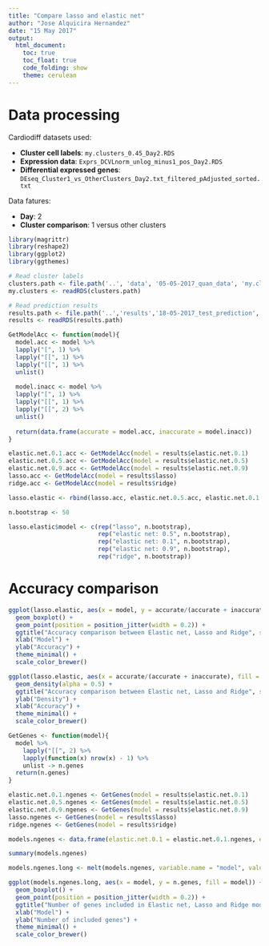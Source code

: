 ```yaml
---
title: "Compare lasso and elastic net"
author: "Jose Alquicira Hernandez"
date: "15 May 2017"
output: 
  html_document:
    toc: true
    toc_float: true
    code_folding: show
    theme: cerulean
---
```


# Data processing

Cardiodiff datasets used:

- **Cluster cell labels**: `my.clusters_0.45_Day2.RDS`
- **Expression data**: `Exprs_DCVLnorm_unlog_minus1_pos_Day2.RDS`
- **Differential expressed genes**: `DEseq_Cluster1_vs_OtherClusters_Day2.txt_filtered_pAdjusted_sorted.txt`

Data fatures:

- **Day**: 2
- **Cluster comparison**: 1 versus other clusters


```r
library(magrittr)
library(reshape2)
library(ggplot2)
library(ggthemes)
```


```r
# Read cluster labels
clusters.path <- file.path('..', 'data', '05-05-2017_quan_data', 'my.clusters_0.45_Day2.RDS')
my.clusters <- readRDS(clusters.path)

# Read prediction results
results.path <- file.path('..','results','18-05-2017_test_prediction','All_List_c1vs_Remaining_Day2_Testing.RDS')
results <- readRDS(results.path)
```

```r
GetModelAcc <- function(model){
  model.acc <- model %>% 
  lapply("[", 1) %>%
  lapply("[[", 1) %>% 
  lapply("[[", 1) %>% 
  unlist()
  
  model.inacc <- model %>% 
  lapply("[", 1) %>%
  lapply("[[", 1) %>% 
  lapply("[[", 2) %>% 
  unlist()
  
  return(data.frame(accurate = model.acc, inaccurate = model.inacc))
}
```

```r
elastic.net.0.1.acc <- GetModelAcc(model = results$elastic.net.0.1)
elastic.net.0.5.acc <- GetModelAcc(model = results$elastic.net.0.5)
elastic.net.0.9.acc <- GetModelAcc(model = results$elastic.net.0.9)
lasso.acc <- GetModelAcc(model = results$lasso)
ridge.acc <- GetModelAcc(model = results$ridge)
```




```r
lasso.elastic <- rbind(lasso.acc, elastic.net.0.5.acc, elastic.net.0.1.acc, elastic.net.0.9.acc, ridge.acc)

n.bootstrap <- 50

lasso.elastic$model <- c(rep("lasso", n.bootstrap), 
                         rep("elastic net: 0.5", n.bootstrap), 
                         rep("elastic net: 0.1", n.bootstrap), 
                         rep("elastic net: 0.9", n.bootstrap), 
                         rep("ridge", n.bootstrap))
```


# Accuracy comparison


```r
ggplot(lasso.elastic, aes(x = model, y = accurate/(accurate + inaccurate), fill = model)) +
  geom_boxplot() +
  geom_point(position = position_jitter(width = 0.2)) +
  ggtitle("Accuracy comparison between Elastic net, Lasso and Ridge", subtitle = "50 bootstrap replicates were performed") +
  xlab("Model") +
  ylab("Accuracy") +
  theme_minimal() +
  scale_color_brewer()
```

```r
ggplot(lasso.elastic, aes(x = accurate/(accurate + inaccurate), fill = model)) +
  geom_density(alpha = 0.5) + 
  ggtitle("Accuracy comparison between Elastic net, Lasso and Ridge", subtitle = "50 bootstrap replicates were performed") +
  ylab("Density") +
  xlab("Accuracy") +
  theme_minimal() +
  scale_color_brewer()
```

```r
GetGenes <- function(model){
  model %>% 
    lapply("[[", 2) %>% 
    lapply(function(x) nrow(x) - 1) %>% 
    unlist -> n.genes
  return(n.genes)
}
```



```r
elastic.net.0.1.ngenes <- GetGenes(model = results$elastic.net.0.1)
elastic.net.0.5.ngenes <- GetGenes(model = results$elastic.net.0.5)
elastic.net.0.9.ngenes <- GetGenes(model = results$elastic.net.0.9)
lasso.ngenes <- GetGenes(model = results$lasso)
ridge.ngenes <- GetGenes(model = results$ridge)
```

```r
models.ngenes <- data.frame(elastic.net.0.1 = elastic.net.0.1.ngenes, elastic.net.0.5 = elastic.net.0.5.ngenes, elastic.net.0.9 = elastic.net.0.9.ngenes, lasso = lasso.ngenes, ridge = ridge.ngenes)
```

```r
summary(models.ngenes)
```


```r
models.ngenes.long <- melt(models.ngenes, variable.name = "model", value.name = "n.genes")
```


```r
ggplot(models.ngenes.long, aes(x = model, y = n.genes, fill = model)) +
  geom_boxplot() +
  geom_point(position = position_jitter(width = 0.2)) +
  ggtitle("Number of genes included in Elastic net, Lasso and Ridge models", subtitle = paste("50 bootstrap replicates were performed")) +
  xlab("Model") +
  ylab("Number of included genes") +
  theme_minimal() +
  scale_color_brewer()
```


